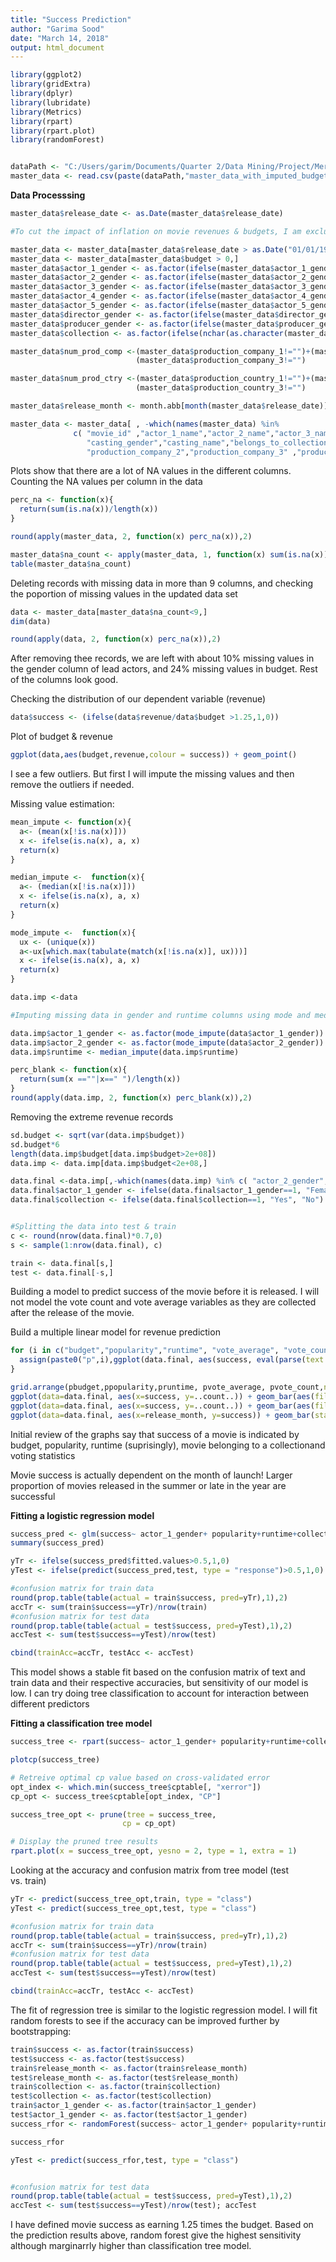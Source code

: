 ```yaml
---
title: "Success Prediction"
author: "Garima Sood"
date: "March 14, 2018"
output: html_document
---
```


```r
library(ggplot2)
library(gridExtra)
library(dplyr)
library(lubridate)
library(Metrics)
library(rpart)
library(rpart.plot)
library(randomForest)


dataPath <- "C:/Users/garim/Documents/Quarter 2/Data Mining/Project/Merged data"
master_data <- read.csv(paste(dataPath,"master_data_with_imputed_budget_and_revenue.csv", sep = "/"))
```

**Data Processsing**

```r
master_data$release_date <- as.Date(master_data$release_date)

#To cut the impact of inflation on movie revenues & budgets, I am excluding data of movies released before Jan 1985

master_data <- master_data[master_data$release_date > as.Date("01/01/1985","%m/%d/%Y"),]
master_data <- master_data[master_data$budget > 0,]
master_data$actor_1_gender <- as.factor(ifelse(master_data$actor_1_gender==0,NA,ifelse(master_data$actor_1_gender==2,1,0)))
master_data$actor_2_gender <- as.factor(ifelse(master_data$actor_2_gender==0,NA,ifelse(master_data$actor_2_gender==2,1,0)))
master_data$actor_3_gender <- as.factor(ifelse(master_data$actor_3_gender==0,NA,ifelse(master_data$actor_3_gender==2,1,0)))
master_data$actor_4_gender <- as.factor(ifelse(master_data$actor_4_gender==0,NA,ifelse(master_data$actor_4_gender==2,1,0)))
master_data$actor_5_gender <- as.factor(ifelse(master_data$actor_5_gender==0,NA,ifelse(master_data$actor_5_gender==2,1,0)))
master_data$director_gender <- as.factor(ifelse(master_data$director_gender==0,NA,ifelse(master_data$director_gender==2,1,0)))
master_data$producer_gender <- as.factor(ifelse(master_data$producer_gender==0,NA,ifelse(master_data$producer_gender==2,1,0)))
master_data$collection <- as.factor(ifelse(nchar(as.character(master_data$belongs_to_collection))>0,1,0))

master_data$num_prod_comp <-(master_data$production_company_1!="")+(master_data$production_company_2!="")+
                            (master_data$production_company_3!="")

master_data$num_prod_ctry <-(master_data$production_country_1!="")+(master_data$production_country_2!="")+
                            (master_data$production_country_3!="")

master_data$release_month <- month.abb[month(master_data$release_date)]

master_data <- master_data[ , -which(names(master_data) %in% 
              c( "movie_id" ,"actor_1_name","actor_2_name","actor_3_name","actor_4_name","actor_5_name","director_name","producer_name",
                 "casting_gender","casting_name","belongs_to_collection","genre_2","genre_3","genre_4","production_company_1",
                 "production_company_2","production_company_3" ,"production_country_1", "production_country_2",  "production_country_3" , "spoken_language_1","spoken_language_2", "spoken_language_3" ,"homepage","imdb_id" ,"original_title","overview","poster_path", "status","title","video"))]


```

Plots show that there are a lot of NA values in the different columns. Counting the NA values per column in the data

```r
perc_na <- function(x){
  return(sum(is.na(x))/length(x))
}

round(apply(master_data, 2, function(x) perc_na(x)),2)

master_data$na_count <- apply(master_data, 1, function(x) sum(is.na(x)))
table(master_data$na_count)
```

Deleting records with missing data in more than 9 columns, and checking the poportion of missing values in the updated data set

```r
data <- master_data[master_data$na_count<9,]
dim(data)

round(apply(data, 2, function(x) perc_na(x)),2)
```

After removing thee records, we are left with about 10% missing values in the gender column of lead actors, and 24% missing values in budget. Rest of the columns look good. 

Checking the distribution of our dependent variable (revenue)

```r
data$success <- (ifelse(data$revenue/data$budget >1.25,1,0))
```

Plot of budget & revenue
```r
ggplot(data,aes(budget,revenue,colour = success)) + geom_point()
```

I see a few outliers. But first I will impute the missing values and then remove the outliers if needed. 

Missing value estimation:
```r
mean_impute <- function(x){
  a<- (mean(x[!is.na(x)]))
  x <- ifelse(is.na(x), a, x)
  return(x)
}

median_impute <-  function(x){
  a<- (median(x[!is.na(x)]))
  x <- ifelse(is.na(x), a, x)
  return(x)
}

mode_impute <-  function(x){
  ux <- (unique(x))
  a<-ux[which.max(tabulate(match(x[!is.na(x)], ux)))]
  x <- ifelse(is.na(x), a, x)
  return(x)
}

data.imp <-data

#Imputing missing data in gender and runtime columns using mode and median respectively

data.imp$actor_1_gender <- as.factor(mode_impute(data$actor_1_gender))
data.imp$actor_2_gender <- as.factor(mode_impute(data$actor_2_gender))
data.imp$runtime <- median_impute(data.imp$runtime)

perc_blank <- function(x){
  return(sum(x ==""|x==" ")/length(x))
}
round(apply(data.imp, 2, function(x) perc_blank(x)),2)

```

Removing the extreme revenue records
```r
sd.budget <- sqrt(var(data.imp$budget))
sd.budget*6
length(data.imp$budget[data.imp$budget>2e+08])
data.imp <- data.imp[data.imp$budget<2e+08,]
```

```r
data.final <-data.imp[,-which(names(data.imp) %in% c( "actor_2_gender", "actor_3_gender", "actor_4_gender", "actor_5_gender",  "director_gender", "producer_gender", 'na_count', 'genre_1', 'adult','tagline','original_language'))]
data.final$actor_1_gender <- ifelse(data.final$actor_1_gender==1, "Female", "Male")
data.final$collection <- ifelse(data.final$collection==1, "Yes", "No")


#Splitting the data into test & train
c <- round(nrow(data.final)*0.7,0)
s <- sample(1:nrow(data.final), c)

train <- data.final[s,]
test <- data.final[-s,]
```

Building a model to predict success of the movie before it is released. I will not model the vote count and vote average variables as they are collected after the release of the movie.

Build a multiple linear model for revenue prediction

```r
for (i in c("budget","popularity","runtime", "vote_average", "vote_count")){
  assign(paste0("p",i),ggplot(data.final, aes(success, eval(parse(text = i))))+labs(y = i)+geom_bar(stat = "identity", color = "blue"))
}

grid.arrange(pbudget,ppopularity,pruntime, pvote_average, pvote_count,nrow= 3,ncol = 2)
ggplot(data=data.final, aes(x=success, y=..count..)) + geom_bar(aes(fill = collection), position = "dodge")
ggplot(data=data.final, aes(x=success, y=..count..)) + geom_bar(aes(fill = actor_1_gender), position = "dodge")
ggplot(data=data.final, aes(x=release_month, y=success)) + geom_bar(stat = 'identity', color = 'dark green')

```

Initial review of the graphs say that success of a movie is indicated by budget, popularity, runtime (suprisingly), movie belonging to a collectionand voting statistics

Movie success is actually dependent on the month of launch! Larger proportion of movies released in the summer or late in the year are successful 

**Fitting a logistic regression model**
```r

success_pred <- glm(success~ actor_1_gender+ popularity+runtime+collection+num_prod_comp+num_prod_ctry+release_month, data = train, family = binomial(link = "logit"))
summary(success_pred)

yTr <- ifelse(success_pred$fitted.values>0.5,1,0)
yTest <- ifelse(predict(success_pred,test, type = "response")>0.5,1,0)

#confusion matrix for train data
round(prop.table(table(actual = train$success, pred=yTr),1),2)
accTr <- sum(train$success==yTr)/nrow(train)
#confusion matrix for test data
round(prop.table(table(actual = test$success, pred=yTest),1),2)
accTest <- sum(test$success==yTest)/nrow(test)

cbind(trainAcc=accTr, testAcc <- accTest)
```

This model shows a stable fit based on the confusion matrix of text and train data and their respective accuracies, but sensitivity of our model is low. I can try doing tree classification to account for interaction between different predictors

**Fitting a classification tree model**

```r
success_tree <- rpart(success~ actor_1_gender+ popularity+runtime+collection+num_prod_comp+num_prod_ctry+release_month, data = train, method = "class")

plotcp(success_tree)

# Retreive optimal cp value based on cross-validated error
opt_index <- which.min(success_tree$cptable[, "xerror"])
cp_opt <- success_tree$cptable[opt_index, "CP"]

success_tree_opt <- prune(tree = success_tree, 
                         cp = cp_opt)

# Display the pruned tree results
rpart.plot(x = success_tree_opt, yesno = 2, type = 1, extra = 1)
```

Looking at the accuracy and confusion matrix from tree model (test vs. train)
```r

yTr <- predict(success_tree_opt,train, type = "class")
yTest <- predict(success_tree_opt,test, type = "class")

#confusion matrix for train data
round(prop.table(table(actual = train$success, pred=yTr),1),2)
accTr <- sum(train$success==yTr)/nrow(train)
#confusion matrix for test data
round(prop.table(table(actual = test$success, pred=yTest),1),2)
accTest <- sum(test$success==yTest)/nrow(test)

cbind(trainAcc=accTr, testAcc <- accTest)

```

The fit of regression tree is similar to the logistic regression model. I will fit random forests to see if the accuracy can be improved further by bootstrapping: 

```r
train$success <- as.factor(train$success)
test$success <- as.factor(test$success)
train$release_month <- as.factor(train$release_month)
test$release_month <- as.factor(test$release_month)
train$collection <- as.factor(train$collection)
test$collection <- as.factor(test$collection)
train$actor_1_gender <- as.factor(train$actor_1_gender)
test$actor_1_gender <- as.factor(test$actor_1_gender)
success_rfor <- randomForest(success~ actor_1_gender+ popularity+runtime+collection+num_prod_comp+num_prod_ctry+release_month, data= train, nodesize = 10)
```

```r
success_rfor

yTest <- predict(success_rfor,test, type = "class")


#confusion matrix for test data
round(prop.table(table(actual = test$success, pred=yTest),1),2)
accTest <- sum(test$success==yTest)/nrow(test); accTest

```

I have defined movie success as earning 1.25 times the budget. Based on the prediction results above, random forest give the highest sensitivity although marginarrly higher than classification tree model.
